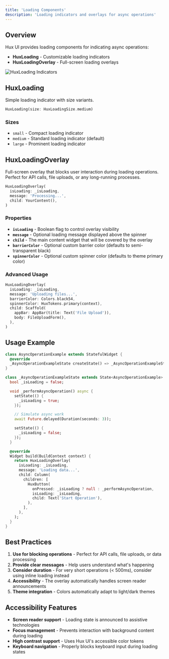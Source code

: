 ```yaml
---
title: 'Loading Components'
description: 'Loading indicators and overlays for async operations'
---
```


## Overview

Hux UI provides loading components for indicating async operations:

- **HuxLoading** - Customizable loading indicators
- **HuxLoadingOverlay** - Full-screen loading overlays

![HuxLoading Indicators](/images/hux-loading.png)

## HuxLoading

Simple loading indicator with size variants.

```dart
HuxLoading(size: HuxLoadingSize.medium)
```

### Sizes

- `small` - Compact loading indicator
- `medium` - Standard loading indicator (default)
- `large` - Prominent loading indicator

## HuxLoadingOverlay

Full-screen overlay that blocks user interaction during loading operations. Perfect for API calls, file uploads, or any long-running processes.

```dart
HuxLoadingOverlay(
  isLoading: _isLoading,
  message: 'Processing...',
  child: YourContent(),
)
```

### Properties

- **`isLoading`** - Boolean flag to control overlay visibility
- **`message`** - Optional loading message displayed above the spinner
- **`child`** - The main content widget that will be covered by the overlay
- **`barrierColor`** - Optional custom barrier color (defaults to semi-transparent black)
- **`spinnerColor`** - Optional custom spinner color (defaults to theme primary color)

### Advanced Usage

```dart
HuxLoadingOverlay(
  isLoading: _isLoading,
  message: 'Uploading files...',
  barrierColor: Colors.black54,
  spinnerColor: HuxTokens.primary(context),
  child: Scaffold(
    appBar: AppBar(title: Text('File Upload')),
    body: FileUploadForm(),
  ),
)
```

## Usage Example

```dart
class AsyncOperationExample extends StatefulWidget {
  @override
  _AsyncOperationExampleState createState() => _AsyncOperationExampleState();
}

class _AsyncOperationExampleState extends State<AsyncOperationExample> {
  bool _isLoading = false;

  void _performAsyncOperation() async {
    setState(() {
      _isLoading = true;
    });

    // Simulate async work
    await Future.delayed(Duration(seconds: 3));

    setState(() {
      _isLoading = false;
    });
  }

  @override
  Widget build(BuildContext context) {
    return HuxLoadingOverlay(
      isLoading: _isLoading,
      message: 'Loading data...',
      child: Column(
        children: [
          HuxButton(
            onPressed: _isLoading ? null : _performAsyncOperation,
            isLoading: _isLoading,
            child: Text('Start Operation'),
          ),
        ],
      ),
    );
  }
}
```

## Best Practices

1. **Use for blocking operations** - Perfect for API calls, file uploads, or data processing
2. **Provide clear messages** - Help users understand what's happening
3. **Consider duration** - For very short operations (< 500ms), consider using inline loading instead
4. **Accessibility** - The overlay automatically handles screen reader announcements
5. **Theme integration** - Colors automatically adapt to light/dark themes

## Accessibility Features

- **Screen reader support** - Loading state is announced to assistive technologies
- **Focus management** - Prevents interaction with background content during loading
- **High contrast support** - Uses Hux UI's accessible color tokens
- **Keyboard navigation** - Properly blocks keyboard input during loading states
